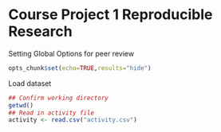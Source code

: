 Course Project 1 Reproducible Research
=====================================
Setting Global Options for peer review

```r
opts_chunk$set(echo=TRUE,results="hide")
```

Load dataset

```r
## Confirm working directory
getwd()
## Read in activity file
activity <- read.csv("activity.csv")
```
